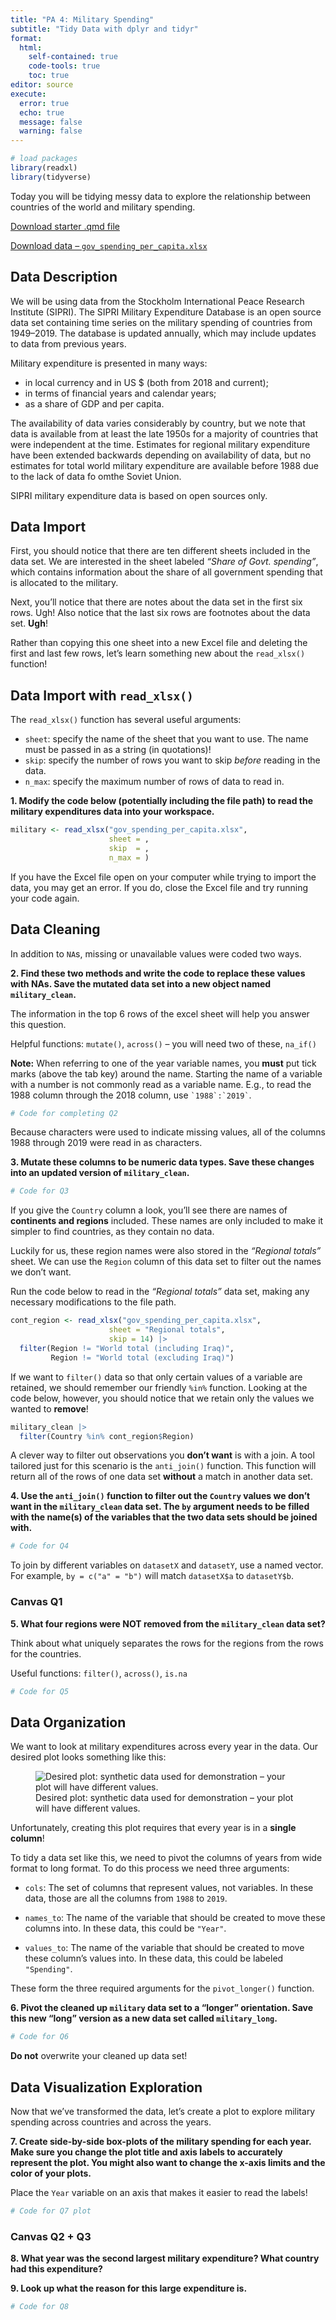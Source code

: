 ```yaml
---
title: "PA 4: Military Spending"
subtitle: "Tidy Data with dplyr and tidyr"
format: 
  html:
    self-contained: true
    code-tools: true
    toc: true
editor: source
execute: 
  error: true
  echo: true
  message: false
  warning: false
---
```


```r
# load packages
library(readxl) 
library(tidyverse)
```

Today you will be tidying messy data to explore the relationship between countries of the world and military spending.

[Download starter .qmd file](PA4.qmd)

[Download data -- `gov_spending_per_capita.xlsx`](gov_spending_per_capita.xlsx)


## Data Description


We will be using data from the Stockholm International Peace Research Institute (SIPRI). The SIPRI Military Expenditure Database is an open source data set containing time series on the military spending of countries from 1949--2019. The database is updated annually, which may include updates to data from previous years.

Military expenditure is presented in many ways:

+ in local currency and in US \$ (both from 2018 and current);
+ in terms of financial years and calendar years;
+ as a share of GDP and per capita.

The availability of data varies considerably by country, but we note that data is available from at least the late 1950s for a majority of countries that were independent at the time. Estimates for regional military expenditure have been extended backwards depending on availability of data, but no estimates for total world military expenditure are available before 1988 due to the lack of data fo omthe Soviet Union.

SIPRI military expenditure data is based on open sources only.

## Data Import

First, you should notice that there are ten different sheets included in the data set. We are interested in the sheet labeled *"Share of Govt. spending"*, which contains information about the share of all government spending that is allocated to the military.

Next, you'll notice that there are notes about the data set in the first six rows. Ugh! Also notice that the last six rows are footnotes about the data set. **Ugh**!

Rather than copying this one sheet into a new Excel file and deleting the first and last few rows, let's learn something new about the `read_xlsx()` function!

::: callout-tip
## Data Import with `read_xlsx()`

The `read_xlsx()` function has several useful arguments:

+ `sheet`: specify the name of the sheet that you want to use. The name must be passed in as a string (in quotations)!
+ `skip`: specify the number of rows you want to skip *before* reading in the data.
+ `n_max`: specify the maximum number of rows of data to read in.
:::

**1. Modify the code below (potentially including the file path) to read the military expenditures data into your workspace.**

```r
military <- read_xlsx("gov_spending_per_capita.xlsx", 
                      sheet = , 
                      skip  = , 
                      n_max = )
```

::: callout-warning
If you have the Excel file open on your computer while trying to import the data, you may get an error. If you do, close the Excel file and try running your code again.
:::


## Data Cleaning

In addition to `NA`s, missing or unavailable values were coded two ways.

**2. Find these two methods and write the code to replace these values with NAs. Save the mutated data set into a new object named `military_clean`.**

::: callout-tip
The information in the top 6 rows of the excel sheet will help you answer this question.

Helpful functions: `mutate()`, `across()` -- you will need two of these, `na_if()`

**Note:** When referring to one of the year variable names, you **must** put tick marks (above the tab key) around the name. Starting the name of a variable with a number is not commonly read as a variable name. E.g., to read the 1988 column through the 2018 column, use ``` `1988`:`2019` ```.
:::

```r
# Code for completing Q2
```

Because characters were used to indicate missing values, all of the columns 1988 through 2019 were read in as characters.

**3. Mutate these columns to be numeric data types. Save these changes into an updated version of `military_clean`.**

```r
# Code for Q3
```

If you give the `Country` column a look, you'll see there are names of **continents and regions** included. These names are only included to make it simpler to find countries, as they contain no data.

Luckily for us, these region names were also stored in the *"Regional totals"* sheet. We can use the `Region` column of this data set to filter out the names we don't want.

Run the code below to read in the *"Regional totals"* data set, making any necessary modifications to the file path.

```r
cont_region <- read_xlsx("gov_spending_per_capita.xlsx", 
                      sheet = "Regional totals", 
                      skip = 14) |> 
  filter(Region != "World total (including Iraq)", 
         Region != "World total (excluding Iraq)")
```

If we want to `filter()` data so that only certain values of a variable are retained, we should remember our friendly `%in%` function. Looking at the code below, however, you should notice that we retain only the values we wanted to **remove**!

```r
military_clean |> 
  filter(Country %in% cont_region$Region)
```

A clever way to filter out observations you **don't want** is with a join. A tool tailored just for this scenario is the `anti_join()` function. This function will return all of the rows of one data set **without** a match in another data set.

**4. Use the `anti_join()` function to filter out the `Country` values we don't want in the `military_clean` data set. The `by` argument needs to be filled with the name(s) of the variables that the two data sets should be joined with.**

```r
# Code for Q4
```

::: callout-tip
To join by different variables on `datasetX` and `datasetY`, use a named vector. For example, `by = c("a" = "b")` will match `datasetX$a` to `datasetY$b`.
:::

::: callout-note
### Canvas Q1

**5. What four regions were NOT removed from the `military_clean` data set?** 
:::

::: callout-tip
Think about what uniquely separates the rows for the regions from the rows for the countries.

Useful functions: `filter()`, `across()`, `is.na`
:::

```r
# Code for Q5
```


## Data Organization

We want to look at military expenditures across every year in the data. Our desired plot looks something like this:

![Desired plot: synthetic data used for demonstration -- your plot will have different values.](https://github.com/earobinson95/stat331-calpoly/blob/master/practice-activities/government_spending_synthetic_plot.png?raw=true)

::: callout-warning
Unfortunately, creating this plot requires that every year is in a **single column**!
:::

To tidy a data set like this, we need to pivot the columns of years from wide format to long format. To do this process we need three arguments:

+ `cols`: The set of columns that represent values, not variables. In these data, those are all the columns from `1988` to `2019`.

+ `names_to`: The name of the variable that should be created to move these columns into. In these data, this could be `"Year"`.

+ `values_to`: The name of the variable that should be created to move these column's values into. In these data, this could be labeled `"Spending"`.

These form the three required arguments for the `pivot_longer()` function.

**6. Pivot the cleaned up `military` data set to a "longer" orientation. Save this new "long" version as a new data set called `military_long`.**

```r
# Code for Q6
```

::: callout-caution
**Do not** overwrite your cleaned up data set!
:::


## Data Visualization Exploration

Now that we've transformed the data, let's create a plot to explore military spending across countries and across the years.

**7. Create side-by-side box-plots of the military spending for each year. Make sure you change the plot title and axis labels to accurately represent the plot. You might also want to change the x-axis limits and the color of your plots.**

::: callout-tip
Place the `Year` variable on an axis that makes it easier to read the labels!
:::

```r
# Code for Q7 plot
```

::: callout-note
### Canvas Q2 + Q3

**8. What year was the second largest military expenditure? What country had this expenditure?**

**9. Look up what the reason for this large expenditure is.**
:::

```r
# Code for Q8
```
